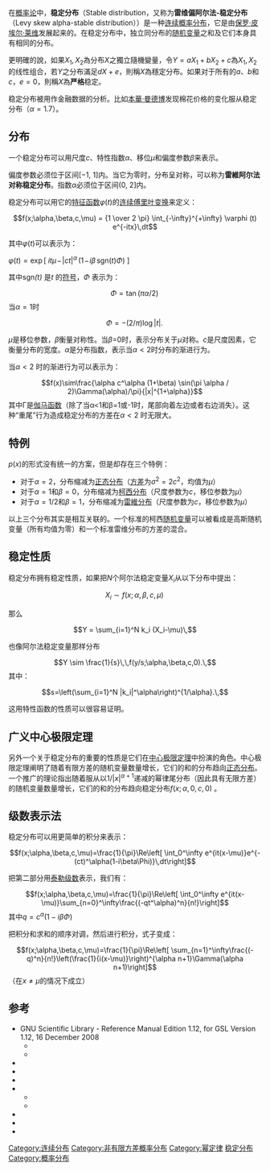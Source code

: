 {{NoteTA |G1=Math}}
{{機率分佈
|name       =稳定分布
|type       =密度
|pdf_image  =[[File:Levy_distributionPDF.png|325px]]
|cdf_image  =[[File:Levy_distributionCDF.png|325px]]| 	 
  parameters =<math>\alpha\in (0,2]\,</math> 指数 <br>
<math>\beta\in [-1,1]\,</math> [[偏度|偏度]] <br>
<math>c\in [0,\infty)\,</math> [[尺度参数|尺度参数]]  <br>
<math>\mu \in (-\infty,\infty)\,</math> [[位置参数|位置参数]]
| support   =<math>x \in (-\infty; +\infty)\!</math>
| pdf        =通常没有解析式，见下文
|cdf        =通常没有解析式，见下文
|mean       =当α≤1时未定义，否则等于μ
|median     =见下文 当β=0时，等于μ
|mode       =当β=0时，等于μ|  
  variance   =无穷（除了当 α=2，当它是2c<sup>2</sup>）
|skewness   =未定义
|kurtosis   =未定义
|entropy    =见下文
|mgf        =未定义
|char       =<math>\exp\left[~it\mu - |c t|^\alpha\,(1-i \beta\,\mbox{sgn}(t)\Phi)~\right]</math><br>
<math>\Phi=\tan(\pi \alpha/2)\,</math> for <math>\alpha \ne 1\,</math><br>
<math>\Phi=-(2/\pi)\log|t|\,</math> for <math>\alpha = 1\,</math>
}}

在[[概率论|概率论]]中，'''稳定分布'''（Stable distribution，又称为'''雷维偏阿尔法-稳定分布'''（Levy skew alpha-stable distribution））是一种[[概率分布|连续概率分布]]，它是由[[保羅·皮埃爾·萊維|保罗·皮埃尔·莱维]]发展起来的。在稳定分布中，独立同分布的[[随机变量|随机变量]]之和及它们本身具有相同的分布。

更明確的說，如果<math>X_1, X_2</math>為分布<math>X</math>之獨立隨機變量，令<math>Y = aX_1 + bX_2 + c</math>為<math>X_1, X_2</math>的线性组合，若<math>Y</math>之分布滿足<math>dX + e</math>，則稱<math>X</math>為穩定分布。如果对于所有的<math>a</math>、<math>b</math>和<math>c</math>，<math>e=0</math>，則稱<math>X</math>為'''严格'''稳定。 

稳定分布被用作金融数据的分析。比如[[本華·曼德博|本華·曼德博]]发现棉花价格的变化服从稳定分布（<math>\alpha = 1.7</math>）。

==分布==
一个稳定分布可以用尺度<math>c</math>、特性指数<math>\alpha</math>、移位<math>\mu</math>和偏度参数<math>\beta</math>来表示。

偏度参数必须位于区间[−1, 1]内。当它为零时，分布呈对称，可以称为'''雷維阿尔法对称稳定分布'''。指数<math>\alpha</math>必须位于区间(0, 2]内。 

稳定分布可以用它的[[特征函数_(概率论)|特征函数]]<math>\varphi(t)</math>的[[连续傅里叶变换|连续傅里叶变换]]来定义：

:<math>
f(x;\alpha,\beta,c,\mu) = {1 \over 2 \pi} \int_{-\infty}^{+\infty} \varphi (t)
e^{-itx}\,dt
</math>

其中<math>\varphi(t)</math>可以表示为：

<math>
\varphi(t) = 
\exp\left[~it\mu\!-\!|c t|^\alpha\,(1\!-\!i \beta\,\textrm{sgn}(t)\Phi)~\right]
</math>

其中sgn''(t)'' 是''t''  的[[符号函数|符号]]，<math>\Phi</math> 表示为：

:<math>\Phi=\tan(\pi \alpha/2)\,</math>
当<math>\alpha = 1</math>时
:<math>\Phi=-(2/\pi)\log|t|.\,</math>

<math>\mu</math>是移位参数，<math>\beta</math>衡量对称性。当<math>\beta</math>=0时，表示分布关于<math>\mu</math>对称。<math>c</math>是尺度因素，它衡量分布的宽度。<math>\alpha</math>是分布指数，表示当<math>\alpha < 2</math>时分布的渐进行为。  

当<math>\alpha < 2</math> 时的渐进行为可以表示为：

:<math>
f(x)\sim\frac{\alpha c^\alpha (1+\beta) \sin(\pi \alpha / 2)\Gamma(\alpha)/\pi}{|x|^{1+\alpha}}
</math>
其中Γ是[[Γ函数|伽马函数]]（除了当α<1和β=1或-1时，尾部向着左边或者右边消失）。这种“重尾”行为造成稳定分布的方差在<math>\alpha < 2</math> 时无限大。

==特例==
<math>p(x)</math>的形式没有统一的方案，但是却存在三个特例： 
*对于<math>\alpha=2</math>，分布缩减为[[正态分布|正态分布]]（[[方差|方差]]为<math>\sigma^2=2c^2</math>，均值为<math>\mu</math>）
*对于<math>\alpha=1</math>和<math>\beta=0</math>，分布缩减为[[柯西分布|柯西分布]]（尺度参数为<math>c</math>，移位参数为<math>\mu</math>）
*对于<math>\alpha=1/2</math>和<math>\beta=1</math>，分布缩减为[[雷維分布|雷維分布]]（尺度参数为<math>c</math>，移位参数为<math>\mu</math>）  
以上三个分布其实是相互关联的。一个标准的柯西[[随机变量|随机变量]]可以被看成是高斯随机变量（所有均值为零）和一个标准雷维分布的方差的混合。

==稳定性质==
稳定分布拥有稳定性质，如果把<math>N</math>个阿尔法稳定变量<math>X_i</math>从以下分布中提出：

:<math>X_i \sim f(x;\alpha, \beta,c,\mu)\,</math>

那么

:<math>Y = \sum_{i=1}^N k_i (X_i-\mu)\,</math>

也像阿尔法稳定变量那样分布

:<math>Y \sim \frac{1}{s}\,\,f(y/s;\alpha,\beta,c,0).\,</math>
其中：

:<math>s=\left(\sum_{i=1}^N |k_i|^\alpha\right)^{1/\alpha}.\,</math>

这用特性函数的性质可以很容易证明。

==广义中心极限定理==
另外一个关于稳定分布的重要的性质是它们在[[中心极限定理|中心极限定理]]中扮演的角色。中心极限定理阐明了随着有限方差的随机变量数量增长，它们的和的分布趋向[[正态分布|正态分布]]。一个推广的理论指出随着服从以<math>1/|x|^{\alpha+1}</math>递减的幂律尾分布（因此具有无限方差）的随机变量数量增长，它们的和的分布趋向稳定分布<math>f(x;\alpha,0,c,0)</math> 。

==级数表示法==
稳定分布可以用更简单的积分来表示：

:<math>f(x;\alpha,\beta,c,\mu)=\frac{1}{\pi}\Re\left[
\int_0^\infty e^{it(x-\mu)}e^{-(ct)^\alpha(1-i\beta\Phi)}\,dt\right]</math>

把第二部分用[[泰勒级数|泰勒级数]]表示，我们有：
:<math>f(x;\alpha,\beta,c,\mu)=\frac{1}{\pi}\Re\left[
\int_0^\infty e^{it(x-\mu)}\sum_{n=0}^\infty\frac{(-qt^\alpha)^n}{n!}\right]</math>
其中<math>q=c^\alpha(1-i\beta\Phi)</math>

把积分和求和的顺序对调，然后进行积分，式子变成：

:<math>f(x;\alpha,\beta,c,\mu)=\frac{1}{\pi}\Re\left[
\sum_{n=1}^\infty\frac{(-q)^n}{n!}\left(\frac{1}{i(x-\mu)}\right)^{\alpha n+1}\Gamma(\alpha n+1)\right]</math>
（在<math>x\ne\mu</math>的情况下成立）

==参考==
*GNU Scientific Library - Reference Manual Edition 1.12, for GSL Version 1.12, 16 December 2008
**{{cite web | title=The Levy alpha-Stable Distributions | work=GNU Scientific Library - Reference Manual | url=http://www.gnu.org/software/gsl/manual/gsl-ref.html#The-Levy-alpha_002dStable-Distributions | accessdate=2006-11-24 | archive-date=2006-11-23 | archive-url=https://web.archive.org/web/20061123123841/http://www.gnu.org/software/gsl/manual/gsl-ref.html#The-Levy-alpha_002dStable-Distributions | dead-url=no }}
**{{cite web | title=The Levy skew alpha-Stable Distribution | work=GNU Scientific Library - Reference Manual | url=http://www.gnu.org/software/gsl/manual/gsl-ref.html#The-Levy-skew-alpha_002dStable-Distribution | accessdate=2006-11-24 | archive-date=2006-11-23 | archive-url=https://web.archive.org/web/20061123123841/http://www.gnu.org/software/gsl/manual/gsl-ref.html#The-Levy-skew-alpha_002dStable-Distribution | dead-url=no }}
* {{note_label|Gnedenko1954||}}{{cite book|author=B. V. Gnedenko and A. N. Kolmogorov|year=1954|title=Limit Distributions for Sums of Independent Random Variables|url=https://archive.org/details/limitdistributio00gned_0|publisher=Addison-Wesley|id= }}
* {{note_label|Voit2003||}}{{cite book|author=Johannes Voit|year=2003|title=The Statistical Mechanics of Financial Markets (Texts and Monographs in Physics)|publisher=Springer-Verlag|id=ISBN 978-3-540-00978-8}}
* {{cite web | title=Some improvements in numerical evaluation of symmetric stable density and its derivatives | work=CIRGE Discussion paper | url=http://www.e.u-tokyo.ac.jp/cirje/research/dp/2004/2004cf292.pdf | deadurl=yes | archiveurl=https://web.archive.org/web/20061001221153/http://www.e.u-tokyo.ac.jp/cirje/research/dp/2004/2004cf292.pdf | archivedate=2006-10-01 }}
* {{note_label|NolanWeb||}}{{cite web | author=John P. Nolan | title=Information on stable distributions | url=http://academic2.american.edu/~jpnolan/stable/stable.html | accessdate=2006-11-24 | archive-date=2006-10-30 | archive-url=https://web.archive.org/web/20061030061441/http://academic2.american.edu/~jpnolan/stable/stable.html | dead-url=yes }}
**{{note_label|NolanWeb1||}}{{cite web| author=John P. Nolan| title=Stable Distributions Models for Heavy Tailed Data| year=January 11, 2005| url=http://academic2.american.edu/~jpnolan/stable/chap1.pdf| format=PDF| accessdate=2006-11-24| archive-date=2011-07-17| archive-url=https://web.archive.org/web/20110717003439/http://academic2.american.edu/~jpnolan/stable/chap1.pdf| dead-url=no}}
**{{note_label|NolanWeb2||}}{{cite web| author=John P. Nolan| title=Bibliography on stable distributions, processes and related topics| year=November 29, 2005| url=http://academic2.american.edu/~jpnolan/stable/StableBibliography.pdf| format=PDF| accessdate=2006-11-24| archive-date=2006-09-01| archive-url=https://web.archive.org/web/20060901221150/http://academic2.american.edu/~jpnolan/stable/StableBibliography.pdf| dead-url=no}}
* {{note_label|Ibragimov1971||}}{{cite book|author= I. Ibragimov, Yu. Linnik|year=1971|title= Independent and Stationary Sequences of Random Variables |publisher=Wolters-Noordhoff Publishing Groningen, The Netherlands|id= }}
* {{note_label|Peach1981||}}{{cite journal | first = G. | last = Peach | year = 1981 | title = Theory of the pressure broadening and shift of spectral lines | journal = Advances in Physics | volume = 30 | issue = 3 | pages = 367-474 | url = http://journalsonline.tandf.co.uk/openurl.asp?genre=article&eissn=1460-6976&volume=30&issue=3&spage=367 | access-date = 2006-11-24 | archive-date = 2013-01-14 | archive-url = https://archive.is/20130114060003/http://journalsonline.tandf.co.uk/openurl.asp?genre=article&eissn=1460-6976&volume=30&issue=3&spage=367 | dead-url = yes }}
* {{note_label|Zolotarev1986||}}{{cite book | author=V.M. Zolotarev | year = 1986
 | title = One-dimensional Stable Distributions
 | publisher = American Mathematical Society
}}

{{概率分布|continuous-infinite}}

[[Category:连续分布|Category:连续分布]]
[[Category:非有限方差概率分布|Category:非有限方差概率分布]]
[[Category:幂定律|Category:幂定律]]
[[Category:稳定分布|]]
[[Category:概率分布|Category:概率分布]]